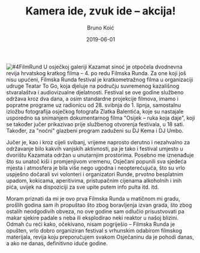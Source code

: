 ﻿---
title: "Kamera ide, zvuk ide – akcija!"
date: 2019-06-01
slug: cetvrta-filmska-runda
author: Bruno Koić
published: true
description: U Osijeku je sinoć započela 4. Filmska Runda
color: #8e1a1a 
---
![#4FilmRund](./4filmska-runda.jpg)
U osječkoj galeriji Kazamat sinoć je otpočela dvodnevna revija hrvatskog kratkog filma – 4. po redu Filmska Runda.
Za one koji još nisu upućeni, Filmska Runda festival je kratkometražnog filma u organizaciji udruge Teatar To Go, koja djeluje na području suvremenog kazališnog stvaralaštva i audiovizualne djelatnosti. Festival se ove godine službeno održava kroz dva dana, a osim standardne projekcije filmova, imamo i popratne programe uz radionicu od 28. svibnja do 1. lipnja, samostalnu izložbu fotografija osječkog fotografa Zlatka Balentića, koje su nastajale usporedno sa snimanjem dokumentarnog filma "Osijek – ruka koja daje", koji se također jučer prikazivao prije službenog otvorenja festivala, u 18 sati. Također, za "noćni" glazbeni program zaduženi su DJ Kema i DJ Umbo.

Jučer je, kao i kroz cijeli svibanj, vrijeme naprosto derutno i nezahvalno za održavanje bilo kakvih vanjskih aktivnosti, pa je tako i festival umjesto u dvorištu Kazamata održan u unutarnjim prostorima. Posebno me iznenađuje što su unatoč kiši i promjenjivom vremenu, Osječani popunili sva sjedeća mjesta i atmosfera je bila više nego ugodna i neopterećujuća, što su vrlo uspješno dočarali svi volonteri i organizatori Runde, prvotno besplatnim upadom, kokicama, aperitivima, pristupačnim cijenama alkoholnih i inih pića, uvijek na dispoziciji za sve upite putem info pulta itd. itd.

Moram priznati da mi je ovo prva Filmska Runda u matičnom mi gradu, prošlih godina sam ih propuštao što zbog boravljenja izvan grada, što zbog ostalih neodgodivih obveza, no ove godine sam odlučio prisustvovati pa makar sjekire padale s neba ili eksplodirao neki reaktor u našoj blizini. Odmah ću reći kako, očekivano, nisam pogriješio – Filmska Runda je opušten, vrlo dobro organiziran festival s vrhunskim odabirom filmskog materijala, revija koju preporučujem svakom Osječaninu da je pohodi danas, a ako ne danas, definitivno iduće godine.